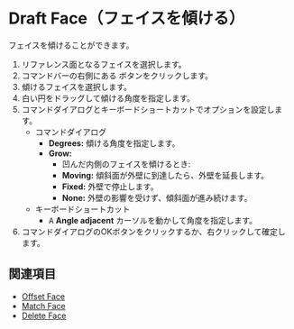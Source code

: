 
# Draft Face（フェイスを傾ける）

<Reference shortcut="" command="Draft Face" button="" />

フェイスを傾けることができます。

1. リファレンス面となるフェイスを選択します。
2. コマンドバーの右側にある <ButtonIcon type="button-draft-face" /> ボタンをクリックします。
3. 傾けるフェイスを選択します。
4. 白い円をドラッグして傾ける角度を指定します。
5. コマンドダイアログとキーボードショートカットでオプションを設定します。
    - <Kst>コマンドダイアログ</Kst>
        - **Degrees:** 傾ける角度を指定します。
        - **Grow:**
            - 凹んだ内側のフェイスを傾けるとき:
            - **Moving:** 傾斜面が外壁に到達したら、外壁を延長します。
            - **Fixed:** 外壁で停止します。
            - **None:** 外壁の影響を受けず、傾斜面が進み続けます。
    - <Kst>キーボードショートカット</Kst>
        - <kbd>A</kbd> **Angle adjacent** カーソルを動かして角度を指定します。
6. コマンドダイアログのOKボタンをクリックするか、右クリックして確定します。

<VideoPlayer fileName="draft-face"/>

## 関連項目
- [Offset Face](./offset-face)
- [Match Face](./match-face)
- [Delete Face](./delete-face)